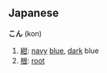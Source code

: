 == Japanese ==                             

'''こん''' (kon)

# [[紺]]: [[navy]] [[blue]], [[dark]] blue
# [[根]]: [[root]]
